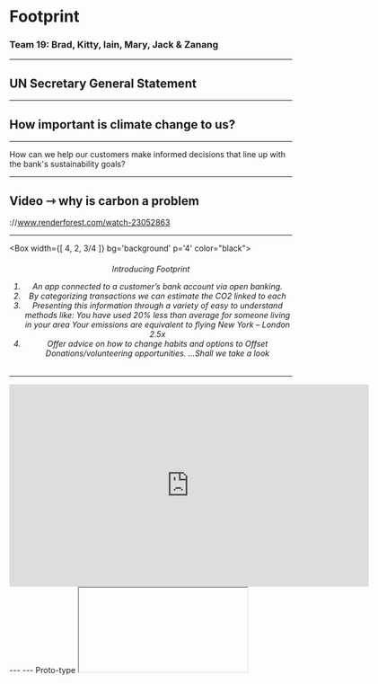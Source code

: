 



# Footprint
### Team 19: Brad, Kitty, Iain, Mary, Jack & Zanang
---

## UN Secretary General Statement

---

## How important is climate change to us?

---

How can we help our customers make informed decisions that line up with the bank's sustainability goals?


---

## Video ⇾ why is carbon a problem
://www.renderforest.com/watch-23052863

---
<Box 
  width={[ 4, 2, 3/4 ]} bg='background' p='4' color="black">
    <center>
      <h6>Introducing Footprint
1.  An app connected to a customer’s bank account via open banking. 
2.  By categorizing transactions we can estimate the CO2 linked to each 
3.  Presenting this information through a variety of easy to understand methods like:
      You have used 20% less than average for someone living in your area 
      Your emissions are equivalent to flying New York – London 2.5x  
4.  Offer advice on how to change habits and options to Offset
       Donations/volunteering opportunities. ...Shall we take a look</h6>
    </center>    
</Box>


---
<iframe width="640" height="360" src="https://miro.com/app/embed/o9J_kvnOgo0=/?" frameborder="0" scrolling="no" allowfullscreen></iframe>
---
---

<Link href='http://team19-challenge2019.s3-website-eu-west-1.amazonaws.com'>Proto-type</Link>

<Iframe />

---
## Feedback
